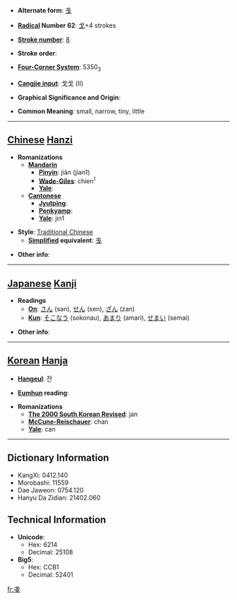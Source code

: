 * '''Alternate form''': [[戋]]

* '''[[Wiktionary:Chinese radical index| Radical]] Number 62''': [[Wiktionary:Chinese radical index 戈|戈]]+4 strokes

* '''[[Wiktionary:Chinese total strokes index|Stroke number]]''': [[Wiktionary:Chinese total strokes index 8|8]]

* '''Stroke order''': 

* '''[[Wiktionary:Chinese four corner index|Four-Corner System]]''': 5350<sub>3</sub>

* '''[[Wiktionary:Chinese Cangjie index|Cangjie input]]''': 戈戈 (II)

* '''Graphical Significance and Origin''': 

* '''Common Meaning''': small, narrow, tiny, little

----

== [[Chinese]] [[Hanzi]] ==

* '''Romanizations'''
** '''[[Mandarin]]'''
*** '''[[Pinyin]]''': jiān (jian1)
*** '''[[Wade-Giles]]''': chien<sup>1</sup>
*** '''[[Yale]]''': 
** '''[[Cantonese]]'''
*** '''[[Jyutping]]''':
*** '''[[Penkyamp]]''': 
*** '''[[Yale]]''': jin1

* '''Style''': [[Traditional Chinese]] 
** '''[[Simplified Chinese|Simplified]] equivalent''': [[戋]]

* '''Other info''': 

----

== [[Japanese]] [[Kanji]] ==

* '''Readings'''
** '''[[On]]''': [[さん]] (san), [[せん]] (sen), [[ざん]] (zan)
** '''[[Kun]]''': [[そこなう]] (sokonau), [[あまり]] (amari), [[せまい]] (semai)

* '''Other info''':  

----

== [[Korean]] [[Hanja]] ==

* '''[[Hangeul]]''': 잔

* '''[[Eumhun]] reading''': 

* '''Romanizations'''
** '''[[The 2000 South Korean Revised Romanization|The 2000 South Korean Revised]]''': jan
** '''[[McCune-Reischauer]]''': chan
** '''[[Yale]]''': can

----

== Dictionary Information ==

* KangXi: 0412.140
* Morobashi: 11559
* Dae Jaweon: 0754.120
* Hanyu Da Zidian: 21402.060

== Technical Information ==

* '''Unicode''':
** Hex: 6214
** Decimal: 25108
* '''Big5''':
** Hex: CCB1
** Decimal: 52401

[[fr:戔]]
